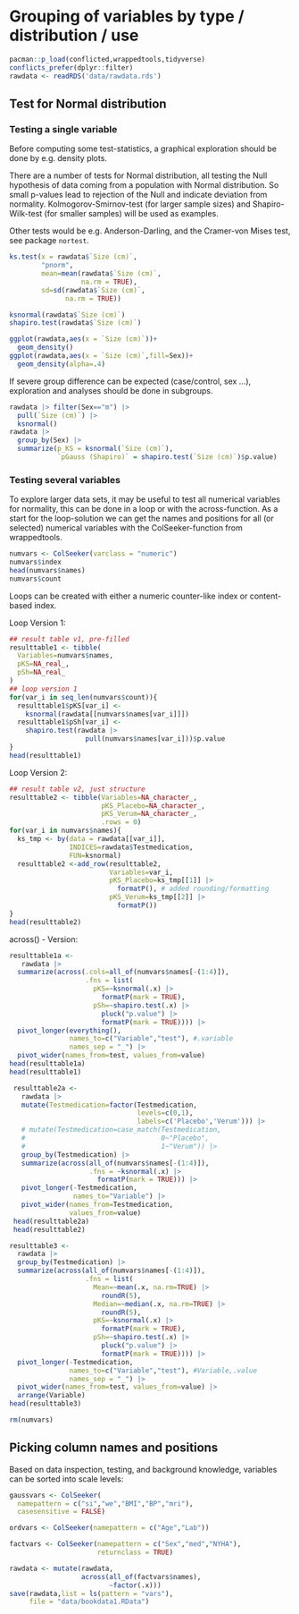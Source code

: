 # Grouping of variables by type / distribution / use

```r
pacman::p_load(conflicted,wrappedtools,tidyverse)
conflicts_prefer(dplyr::filter)
rawdata <- readRDS('data/rawdata.rds')
```

## Test for Normal distribution

### Testing a single variable

Before computing some test-statistics, a graphical exploration should be done by e.g. density plots.

There are a number of tests for Normal distribution, all testing the Null hypothesis of data coming from a population with Normal distribution. So small p-values lead to rejection of the Null and indicate deviation from normality. Kolmogorov-Smirnov-test (for larger sample sizes) and Shapiro-Wilk-test (for smaller samples) will be used as examples.

Other tests would be e.g. Anderson-Darling, and the Cramer-von Mises test,
see package `nortest`.

```r
ks.test(x = rawdata$`Size (cm)`,
        "pnorm",
        mean=mean(rawdata$`Size (cm)`, 
                  na.rm = TRUE),
        sd=sd(rawdata$`Size (cm)`, 
              na.rm = TRUE))

ksnormal(rawdata$`Size (cm)`)
shapiro.test(rawdata$`Size (cm)`)

ggplot(rawdata,aes(x = `Size (cm)`))+
  geom_density()
ggplot(rawdata,aes(x = `Size (cm)`,fill=Sex))+
  geom_density(alpha=.4)
```

If severe group difference can be expected (case/control, sex ...), exploration and analyses should be done in subgroups.

```r
rawdata |> filter(Sex=="m") |> 
  pull(`Size (cm)`) |> 
  ksnormal()
rawdata |> 
  group_by(Sex) |>
  summarize(p_KS = ksnormal(`Size (cm)`),
            `pGauss (Shapiro)` = shapiro.test(`Size (cm)`)$p.value)
```

### Testing several variables

To explore larger data sets, it may be useful to test all numerical variables for normality, this can be done in a loop or with the across-function. As a start for the loop-solution we can get the names and positions for all (or selected) numerical variables with the ColSeeker-function from wrappedtools.

```r
numvars <- ColSeeker(varclass = "numeric")
numvars$index
head(numvars$names)
numvars$count
```

Loops can be created with either a numeric counter-like index or content-based index.

Loop Version 1:

```r
## result table v1, pre-filled
resulttable1 <- tibble(
  Variables=numvars$names,
  pKS=NA_real_,
  pSh=NA_real_
)
## loop version 1
for(var_i in seq_len(numvars$count)){
  resulttable1$pKS[var_i] <-
    ksnormal(rawdata[[numvars$names[var_i]]])
  resulttable1$pSh[var_i] <- 
    shapiro.test(rawdata |> 
                   pull(numvars$names[var_i]))$p.value
}
head(resulttable1)
```

Loop Version 2:

```r
## result table v2, just structure
resulttable2 <- tibble(Variables=NA_character_,
                       pKS_Placebo=NA_character_,
                       pKS_Verum=NA_character_,
                       .rows = 0)
for(var_i in numvars$names){
  ks_tmp <- by(data = rawdata[[var_i]], 
               INDICES=rawdata$Testmedication,
               FUN=ksnormal)
  resulttable2 <-add_row(resulttable2,   
                         Variables=var_i,
                         pKS_Placebo=ks_tmp[[1]] |> 
                           formatP(), # added rounding/formatting
                         pKS_Verum=ks_tmp[[2]] |> 
                           formatP())
}
head(resulttable2)
```

across() - Version:

```r
resulttable1a <- 
   rawdata |> 
  summarize(across(.cols=all_of(numvars$names[-(1:4)]),
                   .fns = list(
                     pKS=~ksnormal(.x) |> 
                       formatP(mark = TRUE),
                     pSh=~shapiro.test(.x) |> 
                       pluck("p.value") |> 
                       formatP(mark = TRUE)))) |> 
  pivot_longer(everything(),
               names_to=c("Variable","test"), #.variable
               names_sep = "_") |> 
  pivot_wider(names_from=test, values_from=value)
head(resulttable1a)
head(resulttable1)

 resulttable2a <- 
   rawdata |> 
   mutate(Testmedication=factor(Testmedication,
                                levels=c(0,1),
                                labels=c('Placebo','Verum'))) |>
   # mutate(Testmedication=case_match(Testmedication,
   #                                  0~"Placebo",
   #                                  1~"Verum")) |> 
   group_by(Testmedication) |>
   summarize(across(all_of(numvars$names[-(1:4)]),
                    .fns = ~ksnormal(.x) |> 
                      formatP(mark = TRUE))) |> 
   pivot_longer(-Testmedication,
                names_to="Variable") |> 
   pivot_wider(names_from=Testmedication,
               values_from=value)
 head(resulttable2a)
 head(resulttable2)

resulttable3 <- 
  rawdata |> 
  group_by(Testmedication) |>
  summarize(across(all_of(numvars$names[-(1:4)]),
                   .fns = list(
                     Mean=~mean(.x, na.rm=TRUE) |> 
                       roundR(5),
                     Median=~median(.x, na.rm=TRUE) |> 
                       roundR(5),
                     pKS=~ksnormal(.x) |> 
                       formatP(mark = TRUE),
                     pSh=~shapiro.test(.x) |> 
                       pluck("p.value") |> 
                       formatP(mark = TRUE)))) |> 
  pivot_longer(-Testmedication,
               names_to=c("Variable","test"), #Variable,.value
               names_sep = "_") |> 
  pivot_wider(names_from=test, values_from=value) |> 
  arrange(Variable)
head(resulttable3)

rm(numvars)
```

## Picking column names and positions

Based on data inspection, testing, and background knowledge, variables can be sorted into scale levels:

```r
gaussvars <- ColSeeker(
  namepattern = c("si","we","BMI","BP","mri"),
  casesensitive = FALSE)

ordvars <- ColSeeker(namepattern = c("Age","Lab"))

factvars <- ColSeeker(namepattern = c("Sex","med","NYHA"),
                      returnclass = TRUE)

rawdata <- mutate(rawdata,
                  across(all_of(factvars$names),
                         ~factor(.x)))
save(rawdata,list = ls(pattern = "vars"),
     file = "data/bookdata1.RData")

```
